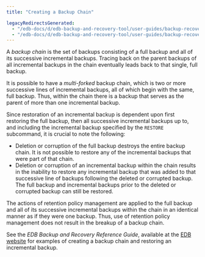 ```yaml
---
title: "Creating a Backup Chain"

legacyRedirectsGenerated:
  - "/edb-docs/d/edb-backup-and-recovery-tool/user-guides/backup-recovery-guide/2.6.1/creating_a_backup_chain.html"
  - "/edb-docs/d/edb-backup-and-recovery-tool/user-guides/backup-recovery-guide/latest/creating_a_backup_chain.html"
---
```


<div id="creating_a_backup_chain" class="registered_link"></div>

A *backup chain* is the set of backups consisting of a full backup and all of its successive incremental backups. Tracing back on the parent backups of all incremental backups in the chain eventually leads back to that single, full backup.

It is possible to have a *multi-forked* backup chain, which is two or more successive lines of incremental backups, all of which begin with the same, full backup. Thus, within the chain there is a backup that serves as the parent of more than one incremental backup.

Since restoration of an incremental backup is dependent upon first restoring the full backup, then all successive incremental backups up to, and including the incremental backup specified by the `RESTORE` subcommand, it is crucial to note the following:

-   Deletion or corruption of the full backup destroys the entire backup chain. It is not possible to restore any of the incremental backups that were part of that chain.
-   Deletion or corruption of an incremental backup within the chain results in the inability to restore any incremental backup that was added to that successive line of backups following the deleted or corrupted backup. The full backup and incremental backups prior to the deleted or corrupted backup can still be restored.

The actions of retention policy management are applied to the full backup and all of its successive incremental backups within the chain in an identical manner as if they were one backup. Thus, use of retention policy management does not result in the breakup of a backup chain.

See the *EDB Backup and Recovery Reference Guide*, available at the [EDB website](/bart/latest/bart_ref/) for examples of creating a backup chain and restoring an incremental backup.
